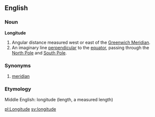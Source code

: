 ==English==
===Noun===
'''Longitude'''
# Angular distance measured west or east of the [[Greenwich Meridian]].
# An imaginary line [[perpendicular]] to the [[equator]], passing through the [[North Pole]] and [[South Pole]]. 

===Synonyms===

# [[meridian]]

===Etymology===

Middle English: longitude (length, a measured length)

[[pl:Longitude]]
[[sv:longitude]]